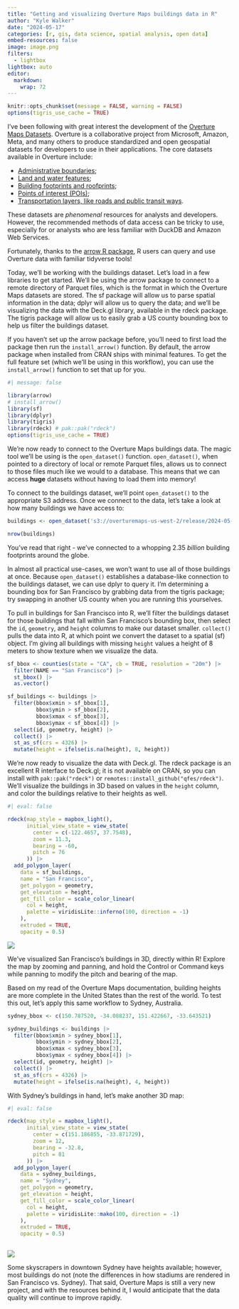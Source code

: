 ```yaml
---
title: "Getting and visualizing Overture Maps buildings data in R"
author: "Kyle Walker"
date: "2024-05-17"
categories: [r, gis, data science, spatial analysis, open data]
embed-resources: false
image: image.png
filters: 
  - lightbox
lightbox: auto
editor: 
  markdown: 
    wrap: 72
---
```


```r
knitr::opts_chunk$set(message = FALSE, warning = FALSE)
options(tigris_use_cache = TRUE)
```

I've been following with great interest the development of the [Overture Maps Datasets](https://overturemaps.org/).  Overture is a collaborative project from Microsoft, Amazon, Meta, and many others to produce standardized and open geospatial datasets for developers to use in their applications.  The core datasets available in Overture include: 

* [Administrative boundaries](https://docs.overturemaps.org/guides/divisions); 
* [Land and water features](https://docs.overturemaps.org/guides/base);
* [Building footprints and roofprints](https://docs.overturemaps.org/guides/buildings);
* [Points of interest (POIs)](https://docs.overturemaps.org/guides/places);
* [Transportation layers, like roads and public transit ways](https://docs.overturemaps.org/guides/transportation).  

These datasets are _phenomenal_ resources for analysts and developers.  However, the recommended methods of data access can be tricky to use, especially for or analysts who are less familiar with DuckDB and Amazon Web Services.  

Fortunately, thanks to the [arrow R package](https://arrow.apache.org/docs/r/), R users can query and use Overture data with familiar tidyverse tools!  

Today, we'll be working with the buildings dataset.  Let's load in a few libraries to get started.  We'll be using the arrow package to connect to a remote directory of Parquet files, which is the format in which the Overture Maps datasets are stored.  The sf package will allow us to parse spatial information in the data; dplyr will allow us to query the data; and we'll be visualizing the data with the Deck.gl library, available in the rdeck package.  The tigris package will allow us to easily grab a US county bounding box to help us filter the buildings dataset.  

If you haven't set up the arrow package before, you'll need to first load the package then run the `install_arrow()` function.  By default, the arrow package when installed from CRAN ships with minimal features.  To get the full feature set (which we'll be using in this workflow), you can use the `install_arrow()` function to set that up for you.  

```r
#| message: false

library(arrow)
# install_arrow()
library(sf)
library(dplyr)
library(tigris)
library(rdeck) # pak::pak("rdeck")
options(tigris_use_cache = TRUE)
```

We're now ready to connect to the Overture Maps buildings data.  The magic tool we'll be using is the `open_dataset()` function.  `open_dataset()`, when pointed to a directory of local or remote Parquet files, allows us to connect to those files much like we would to a database.  This means that we can access __huge__ datasets without having to load them into memory!  

To connect to the buildings dataset, we'll point `open_dataset()` to the appropriate S3 address.  Once we connect to the data, let's take a look at how many buildings we have access to:

```r
buildings <- open_dataset('s3://overturemaps-us-west-2/release/2024-05-16-beta.0/theme=buildings?region=us-west-2')

nrow(buildings)
```

You've read that right - we've connected to a whopping 2.35 _billion_ building footprints around the globe.   

In almost all practical use-cases, we won't want to use all of those buildings at once.  Because `open_dataset()` establishes a database-like connection to the buildings dataset, we can use dplyr to query it.  I'm determining a bounding box for San Francisco by grabbing data from the tigris package; try swapping in another US county when you are running this yourselves.  

To pull in buildings for San Francisco into R, we'll filter the buildings dataset for those buildings that fall within San Francisco's bounding box, then select the `id`, `geometry`, and `height` columns to make our dataset smaller.  `collect()` pulls the data into R, at which point we convert the dataset to a spatial (sf) object.  I'm giving all buildings with missing `height` values a height of 8 meters to show texture when we visualize the data.  

```r
sf_bbox <- counties(state = "CA", cb = TRUE, resolution = "20m") |> 
  filter(NAME == "San Francisco") |> 
  st_bbox() |> 
  as.vector()

sf_buildings <- buildings |>
  filter(bbox$xmin > sf_bbox[1],
         bbox$ymin > sf_bbox[2],
         bbox$xmax < sf_bbox[3],
         bbox$ymax < sf_bbox[4]) |>
  select(id, geometry, height) |> 
  collect() |>
  st_as_sf(crs = 4326) |> 
  mutate(height = ifelse(is.na(height), 8, height))

```

We're now ready to visualize the data with Deck.gl.  The rdeck package is an excellent R interface to Deck.gl; it is not available on CRAN, so you can install with `pak::pak("rdeck")` or `remotes::install_github("qfes/rdeck")`.  We'll visualize the buildings in 3D based on values in the `height` column, and color the buildings relative to their heights as well.  

```r
#| eval: false

rdeck(map_style = mapbox_light(), 
      initial_view_state = view_state(
        center = c(-122.4657, 37.7548),
        zoom = 11.3,
        bearing = -60,
        pitch = 76
      )) |> 
  add_polygon_layer(
    data = sf_buildings, 
    name = "San Francisco",
    get_polygon = geometry, 
    get_elevation = height, 
    get_fill_color = scale_color_linear(
      col = height,
      palette = viridisLite::inferno(100, direction = -1)
    ),
    extruded = TRUE, 
    opacity = 0.5)
```

![](image.png)

We've visualized San Francisco's buildings in 3D, directly within R! Explore the map by zooming and panning, and hold the Control or Command keys while panning to modify the pitch and bearing of the map.  

Based on my read of the Overture Maps documentation, building heights are more complete in the United States than the rest of the world.  To test this out, let's apply this same workflow to Sydney, Australia.  

```r
sydney_bbox <- c(150.787520, -34.088237, 151.422667, -33.643521)

sydney_buildings <- buildings |>
  filter(bbox$xmin > sydney_bbox[1],
         bbox$ymin > sydney_bbox[2],
         bbox$xmax < sydney_bbox[3],
         bbox$ymax < sydney_bbox[4]) |>
  select(id, geometry, height) |> 
  collect() |>
  st_as_sf(crs = 4326) |> 
  mutate(height = ifelse(is.na(height), 4, height))

```

With Sydney's buildings in hand, let's make another 3D map: 

```r
#| eval: false

rdeck(map_style = mapbox_light(), 
      initial_view_state = view_state(
        center = c(151.186855, -33.871729),
        zoom = 12,
        bearing = -32.8,
        pitch = 81
      )) |> 
  add_polygon_layer(
    data = sydney_buildings, 
    name = "Sydney",
    get_polygon = geometry, 
    get_elevation = height, 
    get_fill_color = scale_color_linear(
      col = height,
      palette = viridisLite::mako(100, direction = -1)
    ),
    extruded = TRUE, 
    opacity = 0.5)
  
```

![](sydney.png)

Some skyscrapers in downtown Sydney have heights available; however, most buildings do not (note the differences in how stadiums are rendered in San Francisco vs. Sydney).  That said, Overture Maps is still a very new project, and with the resources behind it, I would anticipate that the data quality will continue to improve rapidly.  


